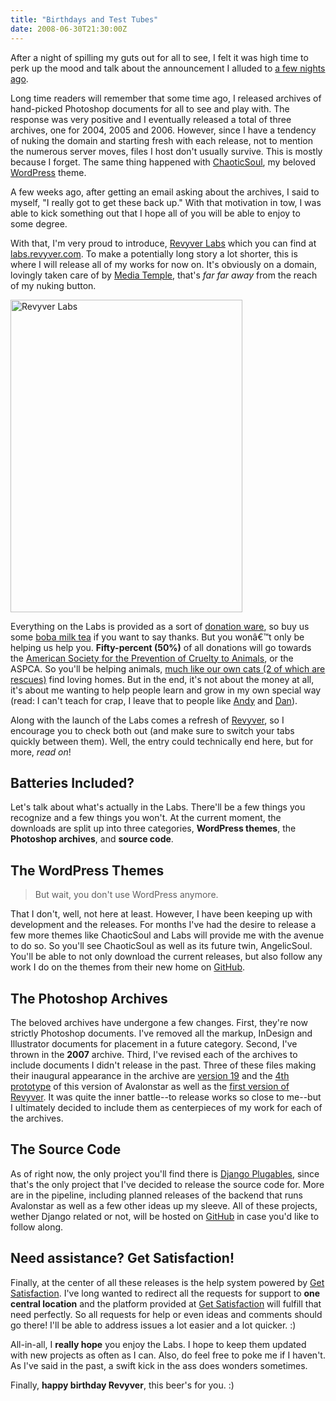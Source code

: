 ```yaml
---
title: "Birthdays and Test Tubes"
date: 2008-06-30T21:30:00Z
---
```


After a night of spilling my guts out for all to see, I felt it was high time to perk up the mood and talk about the announcement I alluded to [a few nights ago][1].

Long time readers will remember that some time ago, I released archives of hand-picked Photoshop documents for all to see and play with. The response was very positive and I eventually released a total of three archives, one for 2004, 2005 and 2006. However, since I have a tendency of nuking the domain and starting fresh with each release, not to mention the numerous server moves, files I host don't usually survive. This is mostly because I forget. The same thing happened with [ChaoticSoul][2], my beloved [WordPress][3] theme.

A few weeks ago, after getting an email asking about the archives, I said to myself, "I really got to get these back up." With that motivation in tow, I was able to kick something out that I hope all of you will be able to enjoy to some degree.

With that, I'm very proud to introduce, [Revyver Labs][4] which you can find at [labs.revyver.com][4]. To make a potentially long story a lot shorter, this is where I will release all of my works for now on. It's obviously on a domain, lovingly taken care of by [Media Temple][5], that's *far far away* from the reach of my nuking button.

[<img src="http://farm4.static.flickr.com/3047/2626835621_e3cf4bbc02.jpg" width="371" height="500" alt="Revyver Labs" />][20]

Everything on the Labs is provided as a sort of [donation ware][6], so buy us some [boba milk tea][7] if you want to say thanks. But you wonâ€™t only be helping us help you. **Fifty-percent (50%)** of all donations will go towards the [American Society for the Prevention of Cruelty to Animals][8], or the ASPCA. So you'll be helping animals, [much like our own cats (2 of which are rescues)][9] find loving homes. But in the end, it's not about the money at all, it's about me wanting to help people learn and grow in my own special way (read: I can't teach for crap, I leave that to people like [Andy][10] and [Dan][11]).

Along with the launch of the Labs comes a refresh of [Revyver][12], so I encourage you to check both out (and make sure to switch your tabs quickly between them). Well, the entry could technically end here, but for more, *read on*!

## Batteries Included?

Let's talk about what's actually in the Labs. There'll be a few things you recognize and a few things you won't. At the current moment, the downloads are split up into three categories, **WordPress themes**, the **Photoshop archives**, and **source code**.

## The WordPress Themes

> But wait, you don't use WordPress anymore.

That I don't, well, not here at least. However, I have been keeping up with development and the releases. For months I've had the desire to release a few more themes like ChaoticSoul and Labs will provide me with the avenue to do so. So you'll see ChaoticSoul as well as its future twin, AngelicSoul. You'll be able to not only download the current releases, but also follow any work I do on the themes from their new home on [GitHub][13].

## The Photoshop Archives

The beloved archives have undergone a few changes. First, they're now strictly Photoshop documents. I've removed all the markup, InDesign and Illustrator documents for placement in a future category. Second, I've thrown in the **2007** archive. Third, I've revised each of the archives to include documents I didn't release in the past. Three of these files making their inaugural appearance in the archive are [version 19][14] and the [4th prototype][15] of this version of Avalonstar as well as the [first version of Revyver][16]. It was quite the inner battle--to release works so close to me--but I ultimately decided to include them as centerpieces of my work for each of the archives.

## The Source Code

As of right now, the only project you'll find there is [Django Plugables][17], since that's the only project that I've decided to release the source code for. More are in the pipeline, including planned releases of the backend that runs Avalonstar as well as a few other ideas up my sleeve. All of these projects, wether Django related or not, will be hosted on [GitHub][13] in case you'd like to follow along.

## Need assistance? Get Satisfaction!

Finally, at the center of all these releases is the help system powered by [Get Satisfaction][18]. I've long wanted to redirect all the requests for support to **one central location** and the platform provided at [Get Satisfaction][19] will fulfill that need perfectly. So all requests for help or even ideas and comments should go there! I'll be able to address issues a lot easier and a lot quicker. :)

All-in-all, I **really hope** you enjoy the Labs. I hope to keep them updated with new projects as often as I can. Also, do feel free to poke me if I haven't. As I've said in the past, a swift kick in the ass does wonders sometimes.

Finally, **happy birthday Revyver**, this beer's for you. :)

[1]: http://avalonstar.com/blog/2008/jun/29/revyver-week/
[2]: http://www.bloggingpro.com/archives/2006/03/23/wordpress-theme-chaoticsoul/
[3]: http://en.blog.wordpress.com/2006/10/26/new-theme-chaoticsoul/
[4]: http://labs.revyver.com/
[5]: http://www.mediatemple.net/go/order/?refdom=revyver.com
[6]: http://en.wikipedia.org/wiki/Donationware
[7]: http://en.wikipedia.org/wiki/Bubble_tea
[8]: http://aspca.org/
[9]: http://www.flickr.com/photos/avalonstar/sets/152607/
[10]: http://www.stuffandnonsense.co.uk/
[11]: http://simplebits.com/
[12]: http://revyver.com/
[13]: http://github.com/revyver/
[14]: http://flickr.com/photos/lisamac/26246348/
[15]: http://avalonstar.com/blog/2008/mar/30/design-distortion/
[16]: http://flickr.com/photos/avalonstar/179187596/
[17]: http://github.com/revyver/django-plugables/tree/
[18]: http://getsatisfaction.com/revyver/products/revyver_revyver_labs/
[19]: http://getsatisfaction.com/
[20]: http://www.flickr.com/photos/avalonstar/2626835621/

